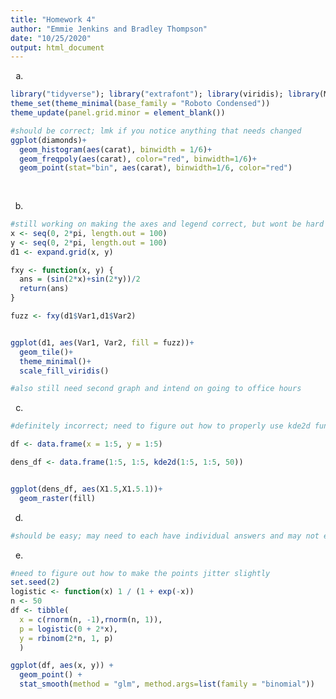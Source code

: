 ```yaml
---
title: "Homework 4"
author: "Emmie Jenkins and Bradley Thompson"
date: "10/25/2020"
output: html_document
---
```


a)
```r
library("tidyverse"); library("extrafont"); library(viridis); library(MASS)
theme_set(theme_minimal(base_family = "Roboto Condensed"))
theme_update(panel.grid.minor = element_blank())

#should be correct; lmk if you notice anything that needs changed
ggplot(diamonds)+
  geom_histogram(aes(carat), binwidth = 1/6)+
  geom_freqpoly(aes(carat), color="red", binwidth=1/6)+
  geom_point(stat="bin", aes(carat), binwidth=1/6, color="red")
  
  

```

b)
```r

#still working on making the axes and legend correct, but wont be hard
x <- seq(0, 2*pi, length.out = 100)
y <- seq(0, 2*pi, length.out = 100)
d1 <- expand.grid(x, y)

fxy <- function(x, y) {
  ans = (sin(2*x)+sin(2*y))/2
  return(ans)
}

fuzz <- fxy(d1$Var1,d1$Var2)


ggplot(d1, aes(Var1, Var2, fill = fuzz))+
  geom_tile()+
  theme_minimal()+
  scale_fill_viridis()

#also still need second graph and intend on going to office hours 
```
c)
```r

#definitely incorrect; need to figure out how to properly use kde2d function and exctract density

df <- data.frame(x = 1:5, y = 1:5)

dens_df <- data.frame(1:5, 1:5, kde2d(1:5, 1:5, 50)) 


ggplot(dens_df, aes(X1.5,X1.5.1))+
  geom_raster(fill)

```


d)
```r
#should be easy; may need to each have individual answers and may not even need any code
```

e)
```r

#need to figure out how to make the points jitter slightly 
set.seed(2)
logistic <- function(x) 1 / (1 + exp(-x))
n <- 50
df <- tibble(
  x = c(rnorm(n, -1),rnorm(n, 1)),
  p = logistic(0 + 2*x),
  y = rbinom(2*n, 1, p)
  )

ggplot(df, aes(x, y)) +
  geom_point() + 
  stat_smooth(method = "glm", method.args=list(family = "binomial"))
```
